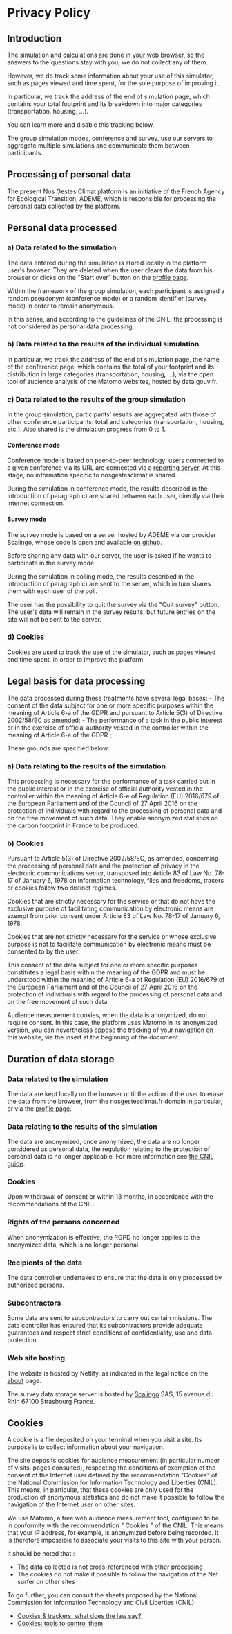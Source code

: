 # Privacy Policy

## Introduction

The simulation and calculations are done in your web browser, so the
answers to the questions stay with you, we do not collect any of them.

However, we do track some information about your use of this simulator,
such as pages viewed and time spent, for the sole purpose of improving
it.

In particular, we track the address of the end of simulation page, which
contains your total footprint and its breakdown into major categories
(transportation, housing, ...).

You can learn more and disable this tracking below.

The group simulation modes, conference and survey, use our servers to
aggregate multiple simulations and communicate them between
participants.

## Processing of personal data

The present Nos Gestes Climat platform is an initiative of the French
Agency for Ecological Transition, ADEME, which is responsible for
processing the personal data collected by the platform.

## Personal data processed

### a) Data related to the simulation

The data entered during the simulation is stored locally in the platform
user's browser. They are deleted when the user clears the data from his
browser or clicks on the "Start over" button on the [profile
page](/profil).

Within the framework of the group simulation, each participant is
assigned a random pseudonym (conference mode) or a random identifier
(survey mode) in order to remain anonymous.

In this sense, and according to the guidelines of the CNIL, the
processing is not considered as personal data processing.

### b) Data related to the results of the individual simulation

In particular, we track the address of the end of simulation page, the
name of the conference page, which contains the total of your footprint
and its distribution in large categories (transportation, housing, ...),
via the open tool of audience analysis of the Matomo websites, hosted by
data.gouv.fr.

### c) Data related to the results of the group simulation

In the group simulation, participants' results are aggregated with those
of other conference participants: total and categories (transportation,
housing, etc.). Also shared is the simulation progress from 0 to 1.

#### Conference mode

Conference mode is based on peer-to-peer technology: users connected to
a given conference via its URL are connected via a [reporting
server](https://github.com/yjs/y-webrtc). At this stage, no information
specific to nosgestesclimat is shared.

During the simulation in conference mode, the results described in the
introduction of paragraph c) are shared between each user, directly via
their internet connection.

#### Survey mode

The survey mode is based on a server hosted by ADEME via our provider
Scalingo, whose code is open and available [on
github](https://github.com/datagir/nosgestesclimat-server).

Before sharing any data with our server, the user is asked if he wants
to participate in the survey mode.

During the simulation in polling mode, the results described in the
introduction of paragraph c) are sent to the server, which in turn
shares them with each user of the poll.

The user has the possibility to quit the survey via the "Quit survey"
button. The user's data will remain in the survey results, but future
entries on the site will not be sent to the server.

### d) Cookies

Cookies are used to track the use of the simulator, such as pages viewed
and time spent, in order to improve the platform.

## Legal basis for data processing

The data processed during these treatments have several legal bases: -
The consent of the data subject for one or more specific purposes within
the meaning of Article 6-a of the GDPR and pursuant to Article 5(3) of
Directive 2002/58/EC as amended; - The performance of a task in the
public interest or in the exercise of official authority vested in the
controller within the meaning of Article 6-e of the GDPR ;

These grounds are specified below:

### a) Data relating to the results of the simulation

This processing is necessary for the performance of a task carried out
in the public interest or in the exercise of official authority vested
in the controller within the meaning of Article 6-e of Regulation (EU)
2016/679 of the European Parliament and of the Council of 27 April 2016
on the protection of individuals with regard to the processing of
personal data and on the free movement of such data. They enable
anonymized statistics on the carbon footprint in France to be produced.

### b) Cookies

Pursuant to Article 5(3) of Directive 2002/58/EC, as amended, concerning
the processing of personal data and the protection of privacy in the
electronic communications sector, transposed into Article 83 of Law No.
78-17 of January 6, 1978 on information technology, files and freedoms,
tracers or cookies follow two distinct regimes.

Cookies that are strictly necessary for the service or that do not have
the exclusive purpose of facilitating communication by electronic means
are exempt from prior consent under Article 83 of Law No. 78-17 of
January 6, 1978.

Cookies that are not strictly necessary for the service or whose
exclusive purpose is not to facilitate communication by electronic means
must be consented to by the user.

This consent of the data subject for one or more specific purposes
constitutes a legal basis within the meaning of the GDPR and must be
understood within the meaning of Article 6-a of Regulation (EU) 2016/679
of the European Parliament and of the Council of 27 April 2016 on the
protection of individuals with regard to the processing of personal data
and on the free movement of such data.

Audience measurement cookies, when the data is anonymized, do not
require consent. In this case, the platform uses Matomo in its
anonymized version, you can nevertheless oppose the tracking of your
navigation on this website, via the insert at the beginning of the
document.

## Duration of data storage

### Data related to the simulation

The data are kept locally on the browser until the action of the user to
erase the data from the browser, from the nosgestesclimat.fr domain in
particular, or via the [profile page](/profil).

### Data relating to the results of the simulation

The data are anonymized, once anonymized, the data are no longer
considered as personal data, the regulation relating to the protection
of personal data is no longer applicable. For more information see [the
CNIL
guide](https://www.cnil.fr/sites/default/files/atoms/files/guide_durees_de_conservation.pdf).

### Cookies

Upon withdrawal of consent or within 13 months, in accordance with the
recommendations of the CNIL.

### Rights of the persons concerned

When anonymization is effective, the RGPD no longer applies to the
anonymized data, which is no longer personal.

### Recipients of the data

The data controller undertakes to ensure that the data is only processed
by authorized persons.

### Subcontractors

Some data are sent to subcontractors to carry out certain missions. The
data controller has ensured that its subcontractors provide adequate
guarantees and respect strict conditions of confidentiality, use and
data protection.

### Web site hosting

The website is hosted by Netlify, as indicated in the legal notice on
the [about](/à-propos) page.

The survey data storage server is hosted by
[Scalingo](https://scalingo.com) SAS, 15 avenue du Rhin 67100 Strasbourg
France.

## Cookies

A cookie is a file deposited on your terminal when you visit a site. Its
purpose is to collect information about your navigation.

The site deposits cookies for audience measurement (in particular number
of visits, pages consulted), respecting the conditions of exemption of
the consent of the Internet user defined by the recommendation "Cookies"
of the National Commission for Information Technology and Liberties
(CNIL). This means, in particular, that these cookies are only used for
the production of anonymous statistics and do not make it possible to
follow the navigation of the Internet user on other sites.

We use Matomo, a free web audience measurement tool, configured to be in
conformity with the recommendation " Cookies " of the CNIL. This means
that your IP address, for example, is anonymized before being recorded.
It is therefore impossible to associate your visits to this site with
your person.

It should be noted that :

- The data collected is not cross-referenced with other processing
- The cookies do not make it possible to follow the navigation of the
  Net surfer on other sites

To go further, you can consult the sheets proposed by the National
Commission for Information Technology and Civil Liberties (CNIL):

- [Cookies & trackers: what does the law
  say?](https://www.cnil.fr/fr/cookies-traceurs-que-dit-la-loi)
- [Cookies: tools to control
  them](https://www.cnil.fr/fr/cookies-les-outils-pour-les-maitriser)
